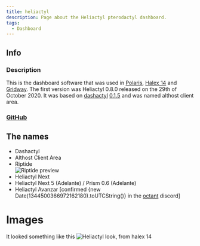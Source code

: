 ```yaml
---
title: heliactyl
description: Page about the Heliactyl pterodactyl dashboard.
tags:
  - Dashboard
---
```


## Info
### Description
This is the dashboard software that was used in [Polaris](../Hosts/polarisnode.com.md), [Halex 14](../Hosts/halex.gg.md) and [Gridway](../Hosts/gridway.io.md).
The first version was Heliactyl 0.8.0 released on the 29th of October 2020. It was based on [dashactyl](https://github.com/Votion-Development/Dashactyl) [0.1.5](https://github.com/Votion-Development/Dashactyl-0.4) and was named althost client area.

### [GitHub](https://github.com/OpenHeliactyl/)

## The names
* Dashactyl
* Althost Client Area
* Riptide  
  ![Riptide preview](https://summerhosts.github.io/media/SRYDEN/heliactyl/riptide.png)
* Heliactyl Next
* Heliactyl Next 5 (Adelante) / Prism 0.6 (Adelante)
* Heliactyl Avanzar [confirmed {new Date(1344500366972162180).toUTCString()} in the [octant](../Hosts/octant.sh.mdx) discord]


# Images
It looked something like this
![Heliactyl look, from halex 14](https://summerhosts.github.io/media/halex/halex%2014%20dashboard.png)
